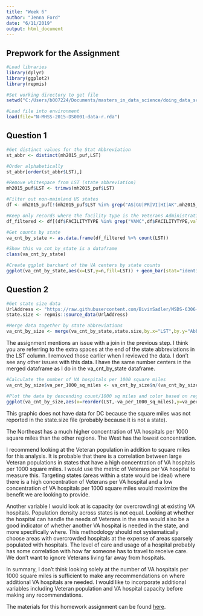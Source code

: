 ```yaml
---
title: "Week 6"
author: "Jenna Ford"
date: "6/11/2019"
output: html_document
---
```


## Prepwork for the Assignment

```r
#Load libraries
library(dplyr)
library(ggplot2)
library(repmis)

#Set working directory to get file
setwd("C:/Users/b007224/Documents/masters_in_data_science/doing_data_science/Week5")

#Load file into environment
load(file="N-MHSS-2015-DS0001-data-r.rda")
```

## Question 1

```r
#Get distinct values for the Stat Abbreviation
st_abbr <- distinct(mh2015_puf,LST)

#Order alphabetically
st_abbr[order(st_abbr$LST),]

#Remove whitespace from LST (state abbreviation)
mh2015_puf$LST <- trimws(mh2015_puf$LST)

#Filter out non-mainland US states
df <- mh2015_puf[!(mh2015_puf$LST %in% grep("AS|GU|PR|VI|HI|AK",mh2015_puf$LST,value=TRUE)),]

#Keep only records where the facility type is the Veterans Administration
df_filtered <- df[(df$FACILITYTYPE %in% grep("VAMC",df$FACILITYTYPE,value=TRUE)),]

#Get counts by state
va_cnt_by_state <- as.data.frame(df_filtered %>% count(LST))

#Show this va_cnt_by_state is a dataframe
class(va_cnt_by_state)

#Create ggplot barchart of the VA centers by state counts
ggplot(va_cnt_by_state,aes(x=LST,y=n,fill=LST)) + geom_bar(stat="identity",position="dodge",show.legend=FALSE) + xlab("State") + ylab("Hospital Count") + ggtitle("VA Hospital Counts by State \n Mainland States Only") + theme(plot.title = element_text(hjust = 0.5)) + theme(axis.text.x = element_text(angle = 90, hjust = 0, vjust=0.5))
```

## Question 2

```r
#Get state size data
UrlAddress <- "https://raw.githubusercontent.com/BivinSadler/MSDS-6306-Doing-Data-Science/master/Unit%206/statesize.csv"
state.size <- repmis::source_data(UrlAddress)

#Merge data together by state abbreviations
va_cnt_by_size <- merge(va_cnt_by_state,state.size,by.x="LST",by.y="Abbrev",all.x=TRUE)
```

The assignment mentions an issue with a join in the previous step. I think you are referring to the extra spaces at the end of the state abbreviations in the LST column. I removed those earlier when I reviewed the data. I don't see any other issues with this data. I have the same number centers in the merged dataframe as I do in the va_cnt_by_state dataframe.

```r
#Calculate the number of VA hospitals per 1000 square miles
va_cnt_by_size$va_per_1000_sq_miles <- va_cnt_by_size$n/(va_cnt_by_size$SqMiles/1000)

#Plot the data by descending count/1000 sq miles and color based on region
ggplot(va_cnt_by_size,aes(x=reorder(LST,-va_per_1000_sq_miles),y=va_per_1000_sq_miles,fill=Region)) + geom_bar(stat="identity",position="dodge") + xlab("State") + ylab("Hospital Count per 1000 SQ Miles") + ggtitle("VA Hospital Counts by State per 1000 SQ Miles\n Mainland States Only") + theme(plot.title = element_text(hjust = 0.5)) + theme(axis.text.x = element_text(angle = 90, hjust = 0, vjust=0.5)) + theme(legend.position="bottom")
```

This graphic does not have data for DC because the square miles was not reported in the state.size file (probably because it is not a state).

The Northeast has a much higher concentration of VA hospitals per 1000 square miles than the other regions. The West has the lowest concentration. 

I recommend looking at the Veteran population in addition to square miles for this analysis. It is probable that there is a correlation between large Veteran populations in  states that have a high concentration of VA hospitals per 1000 square miles. I would use the metric of Veterans per VA hospital to measure this. Targeting states (areas within a state would be ideal) where there is a high concentration of Veterans per VA hospital and a low concentration of VA hospitals per 1000 square miles would maximize the benefit we are looking to provide. 

Another variable I would look at is capacity (or overcrowding) at existing VA hospitals. Population density across states is not equal. Looking at whether the hospital can handle the needs of Veterans in the area would also be a good indicator of whether another VA hospital is needed in the state, and more specifically where. This methodology should not systematically choose areas with overcrowded hospitals at the expense of areas sparsely populated with hospitals. The level of care and usage of a hospital probably has some correlation with how far someone has to travel to receive care. We don't want to ignore Veterans living far away from hospitals.

In summary, I don't think looking solely at the number of VA hospitals per 1000 square miles is sufficient to make any recommendations on where additional VA hospitals are needed. I would like to incorporate additional variables including Veteran population and VA hospital capacity before making any recommendations.

The materials for this homework assignment can be found  [here](https://github.com/JennaFord/SMU-MSDS/tree/master/DDS/Homework/Week6).